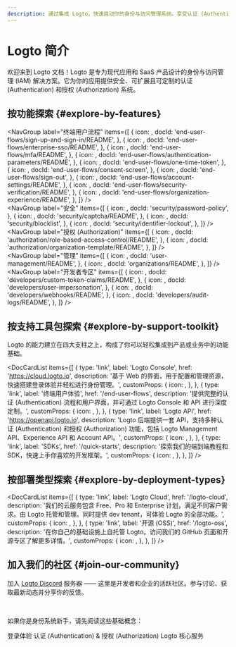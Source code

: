```yaml
---
description: 通过集成 Logto，快速启动你的身份与访问管理系统。享受认证 (Authentication)、授权 (Authorization) 和多租户管理一体化体验。
---
```



# Logto 简介

欢迎来到 Logto 文档！Logto 是专为现代应用和 SaaS 产品设计的身份与访问管理 (IAM) 解决方案。它为你的应用提供安全、可扩展且可定制的认证 (Authentication) 和授权 (Authorization) 系统。

## 按功能探索 \{#explore-by-features}

<NavGroup
  label="终端用户流程"
  items={[
    {
      icon: <SignInIcon />,
      docId: 'end-user-flows/sign-up-and-sign-in/README',
    },
    {
      icon: <SsoIcon />,
      docId: 'end-user-flows/enterprise-sso/README',
    },
    {
      icon: <LockIcon />,
      docId: 'end-user-flows/mfa/README',
    },
    {
      icon: <ScreenIcon />,
      docId: 'end-user-flows/authentication-parameters/README',
    },
    {
      icon: <LinkIcon />,
      docId: 'end-user-flows/one-time-token',
    },
    {
      icon: <SecurityIcon />,
      docId: 'end-user-flows/consent-screen',
    },
    {
      icon: <SignOutIcon />,
      docId: 'end-user-flows/sign-out',
    },
    {
      icon: <GearIcon />,
      docId: 'end-user-flows/account-settings/README',
    },
    {
      icon: <SecurityIcon />,
      docId: 'end-user-flows/security-verification/README',
    },
    {
      icon: <OrganizationIcon />,
      docId: 'end-user-flows/organization-experience/README',
    },
  ]}
/>
<br />
<NavGroup
  label="安全"
  items={[
    {
      icon: <KeyIcon />,
      docId: 'security/password-policy',
    },
    {
      icon: <CheckboxIcon />,
      docId: 'security/captcha/README',
    },
    {
      icon: <BlockUserIcon />,
      docId: 'security/blocklist',
    },
    {
      icon: <LockoutIcon />,
      docId: 'security/identifier-lockout',
    },
  ]}
/>
<br />
<NavGroup
  label="授权 (Authorization)"
  items={[
    {
      icon: <AuthorizationIcon />,
      docId: 'authorization/role-based-access-control/README',
    },
    {
      icon: <AuthorizationIcon />,
      docId: 'authorization/organization-template/README',
    },
  ]}
/>
<br />
<NavGroup
  label="管理"
  items={[
    {
      icon: <UserManagementIcon />,
      docId: 'user-management/README',
    },
    {
      icon: <OrganizationIcon />,
      docId: 'organizations/README',
    },
  ]}
/>
<br />
<NavGroup
  label="开发者专区"
  items={[
    {
      icon: <GearPlusIcon />,
      docId: 'developers/custom-token-claims/README',
    },
    {
      icon: <ImpersonationIcon />,
      docId: 'developers/user-impersonation',
    },
    {
      icon: <WebhookIcon />,
      docId: 'developers/webhooks/README',
    },
    {
      icon: <AuditLogIcon />,
      docId: 'developers/audit-logs/README',
    },
  ]}
/>

## 按支持工具包探索 \{#explore-by-support-toolkit}

Logto 的能力建立在四大支柱之上，构成了你可以轻松集成到产品或业务中的功能基础。

<DocCardList
  items={[
    {
      type: 'link',
      label: 'Logto Console',
      href: 'https://cloud.logto.io',
      description: '基于 Web 的界面，用于配置和管理资源，快速搭建登录体验并轻松进行身份管理。',
      customProps: {
        icon: <LogtoConsoleIcon />,
      },
    },
    {
      type: 'link',
      label: '终端用户体验',
      href: '/end-user-flows',
      description:
        '提供完整的认证 (Authentication) 流程和用户界面，并可通过 Logto Console 和 API 进行深度定制。',
      customProps: {
        icon: <ExperienceIcon />,
      },
    },
    {
      type: 'link',
      label: 'Logto API',
      href: 'https://openapi.logto.io',
      description:
        'Logto 后端提供一套 API，支持多种认证 (Authentication) 和授权 (Authorization) 功能，包括 Logto Management API、Experience API 和 Account API。',
      customProps: {
        icon: <LogtoApiIcon />,
      },
    },
    {
      type: 'link',
      label: 'SDKs',
      href: '/quick-starts',
      description: '探索我们的端到端教程和 SDK，快速上手你喜欢的开发框架。',
      customProps: {
        icon: <SdkIcon />,
      },
    },
  ]}
/>

## 按部署类型探索 \{#explore-by-deployment-types}

<DocCardList
  items={[
    {
      type: 'link',
      label: 'Logto Cloud',
      href: '/logto-cloud',
      description:
        '我们的云服务包含 Free、Pro 和 Enterprise 计划，满足不同客户需求。由 Logto 托管和管理。同时提供 dev tenant，可体验 Logto 的全部功能。',
      customProps: {
        icon: <CloudIcon />,
      },
    },
    {
      type: 'link',
      label: '开源 (OSS)',
      href: '/logto-oss',
      description:
        '在你自己的基础设施上自托管 Logto。访问我们的 GitHub 页面和开源专区了解更多详情。',
      customProps: {
        icon: <OpenSourceIcon />,
      },
    },
  ]}
/>

## 加入我们的社区 \{#join-our-community}

加入 [Logto Discord](https://discord.com/invite/UEPaF3j5e6) 服务器 —— 这里是开发者和企业的活跃社区。参与讨论、获取最新动态并分享你的反馈。

<br />

如果你是身份系统新手，请先阅读这些基础概念：

<Url href="/concepts/sign-in-experience">登录体验</Url>
<Url href="/concepts/authn-vs-authz">认证 (Authentication) & 授权 (Authorization)</Url>
<Url href="/concepts/core-service">Logto 核心服务</Url>
